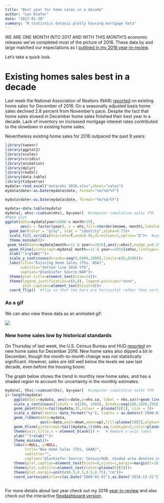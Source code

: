 ```yaml
---
title: "Best year for home sales in a decade"
author: "Len Kiefer"
date: "2017-01-30"
summary: "R statistics dataviz plotly housing mortgage data"
---
```


WE ARE ONE MONTH INTO 2017 AND WITH THIS MONTH'S economic releases we've completed most of the picture of 2016. These data by and large matched our expectations as I [outlined in my 2016 year-in-review](../../../../chartbooks/dec2016/index.html).

Let's take a quick look.

# Existing homes sales best in a decade

Last week the National Association of Realtors (NAR) [reported](https://www.nar.realtor/news-releases/2017/01/existing-home-sales-slide-in-december-2016-sales-best-since-2006) on existing home sales for December of 2016.  On a seasonally adjusted basis home sales declined 2.8 percent from November's pace.
Despite the fact that home sales slowed in December home sales finished their best year in a decade.  Lack of inventory on increased mortgage interest rates contributed to the slowdown in existing home sales.  

Nevertheless existing home sales for 2016 outpaced the past 9 years:


```r
library(tweenr)
library(ggplot2)
library(scales)
library(viridis)
library(animation)
library(dplyr)
library(readxl)
library(data.table)
library(tidyverse)
mydata<-read_excel("data/ehs 2016.xlsx",sheet="sales")
mydata$date<-as.Date(mydata$date, format="%m/%d/%Y")

mydata$date<-as.Date(mydata$date, format="%m/%d/%Y")

mydata<-data.table(mydata)    
mydata[, ehsc:=cumsum(ehs), by=year]  #computer cumulative sales YTD
#Make plot
ggplot(data=mydata[year>2006 & month<19], 
       aes(x = factor(year), y = ehs,fill=reorder(mname,-month),label=mname)) +
  geom_bar(color = "gray", stat = "identity",alpha=0.75)+
  scale_fill_viridis(discrete=T,end=0.95,direction=1,option="D")+  #use viridis color scale
  theme_minimal()+ 
 geom_text(data=mydata[month==12 & year==2016],aes(y=ehsc),nudge_y=0.25,hjust=-.2)+
  geom_hline(yintercept=mydata[ month==12 & year==2016]$ehsc,linetype=2,color="black")+
  xlab("")+ylab("")+
  scale_y_continuous(breaks=seq(0,6000,1000),limits=c(0,6500))+
  labs(title="Existing Home Sales (Ths. NSA)",
       subtitle="dotted line 2016 YTD",
       caption="@lenkiefer Source:NAR")+
  theme(plot.title=element_text(size=14))+
  theme(legend.justification=c(0,0), legend.position="none",
        plot.caption=element_text(hjust=0))+
  coord_flip()  #flip so that the bars are horizontal rather than vertical   
```

### As a gif

We can also view these data as an animated gif:

<img src="../../../../img/charts_jan_30_2017/ehs 2016.gif" >


### New home sales low by historical standards

On Thursday of last week, the U.S. Census Bureau and HUD [reported](https://www.census.gov/construction/nrs/pdf/newressales.pdf) on new home sales for December 2016. New home sales also dipped a bit in December, though the month-to-month change was not statistically significant. However, sales are still well below the levels we saw last decade, even before the housing boom.

The graph below shows the trend in monthly new home sales, and has a shaded region to account for uncertainty in the monthly estimates.

```r
mydata[, thsc:=cumsum(ths), by=year]  #computer cumulative sales YTD
i<-length(mydata)
    ggplot(data=mydata, aes(x=date,y=nhs.sa, label = nhs.sa))+geom_line()+
    scale_y_continuous(limits = c(200, 1600), breaks=seq(200,1600,200)) + 
    geom_point(data=tail(mydata,1),colour = plasma(5)[1], size = 3)+
    scale_x_date(labels= date_format("%y"), limits = as.Date(c('2000-01-01','2016-12-31')),date_breaks="1 year") +
    geom_ribbon(data=mydata,
                aes(x=date,ymin=down,ymax=up),fill=plasma(5)[5],alpha=0.5)  +
    geom_hline(yintercept=tail(mydata,1)$nhs.sa,linetype=2,color=plasma(5)[1])+
    theme(axis.title.x = element_blank()) +   # Remove x-axis label
    ylab("")+xlab("")+
    theme_minimal()+
    labs(x=NULL, y=NULL,
         title="New Home Sales (Ths. SAAR)",
         subtitle="",
         caption="@lenkiefer Source: Census/HUD, shaded area denotes confidence interval")+
    theme(plot.caption=element_text(hjust=0,vjust=1,margin=margin(t=10)))+
    theme(plot.subtitle=element_text(color=plasma(5)[1]))+
    theme(plot.margin=unit(c(0.5,0.5,0.5,0.75),"cm"))+
    coord_cartesian(xlim=c(as.Date("2000-01-01"),as.Date("2016-12-31")), y=c(200,1600))
 
```

For more details about last year check out my 2016 [year-in-review](../../../../chartbooks/dec2016/index.html) and also check out the interactive [flexdashboard version](../../../../2017/01/14/year-in-review-remix ).
